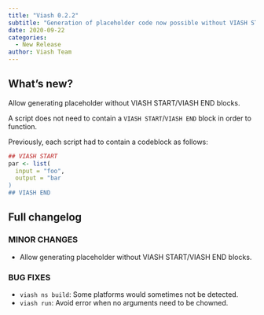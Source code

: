 ```yaml
---
title: "Viash 0.2.2"
subtitle: "Generation of placeholder code now possible without VIASH START and VIASH END"
date: 2020-09-22
categories:
  - New Release
author: Viash Team
---
```


## What's new?

Allow generating placeholder without VIASH START/VIASH END blocks.

A script does not need to contain a `VIASH START`/`VIASH END` block in order to function.

Previously, each script had to contain a codeblock as follows:

  ```r
  ## VIASH START
  par <- list(
    input = "foo",
    output = "bar
  )
  ## VIASH END
  ```

## Full changelog

### MINOR CHANGES

* Allow generating placeholder without VIASH START/VIASH END blocks.

### BUG FIXES

* `viash ns build`: Some platforms would sometimes not be detected.
* `viash run`: Avoid error when no arguments need to be chowned.

